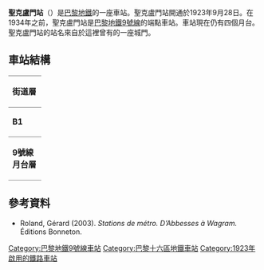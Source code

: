 {{expand|time=2016-03-09T02:48:20+00:00}}
{{no footnotes|time=2016-03-09T02:48:20+00:00}}
{{Infobox station
| name                = 聖克盧門站
| symbol_location     = paris
| symbol              = m
| symbol2             = 
| type                = [[巴黎地鐵|巴黎地鐵]]車站
| image               = [[File:Station-Porte-de-Saint-Clou.jpg|300px]]
| alt                 = 
| caption             = 
| other_name          = 
| address             = [[巴黎十六區|巴黎十六區]]
| borough             = [[法蘭西島|法蘭西島]]
| country             = 法國
| iso_region          = FR_scale:2000
| coordinates_display = title
| coordinates_format  = dms
| latd  = 48.838082| latm  = | lats  = | latNS  = 
| longd = 2.256956| longm = | longs = | longEW = 
| coordinates         = 
| owned               = [[RATP|RATP]]
| operator            = [[RATP|RATP]]
| line                = 
| disabled            = 
| zone                = 1
| opened              = {{Start-date|1923年9月29日}}
| closed              = <!-- {{End date|YYYY|MM|DD|df=y}} -->
| services            = 
| map_type            = France Paris
}}
'''聖克盧門站'''（{{lang-fr|Porte de Saint-Cloud}}）是[[巴黎地鐵|巴黎地鐵]]的一座車站。聖克盧門站開通於1923年9月28日。在1934年之前，聖克盧門站是[[巴黎地鐵9號線|巴黎地鐵9號線]]的端點車站。車站現在仍有四個月台。聖克盧門站的站名來自於這裡曾有的一座城門。
== 車站結構 ==
{| border=0 cellspacing=0 cellpadding=3
|style="border-bottom:solid 1px gray;border-top:solid 1px gray;" width=50 valign=top|'''街道層'''
|-
|style="border-bottom:solid 1px gray;border-top:solid 1px gray;" width=50 valign=top|'''B1'''
|style="border-top:solid 1px gray;border-bottom:solid 1px gray;" width=100 valign=top|夾層
|-
|style="border-bottom:solid 1px gray;" width=50 rowspan=10 valign=top|'''9號線月台層'''
|style="border-top:solid 1px gray;border-right:solid 2px black;border-left:solid 2px black;border-bottom:solid 2px black;" colspan=2|<center><small>[[側式月台|側式月台]]，右側開門</small>
|-
|style="border-bottom:solid 1px gray;" width=100|西行
|style="border-bottom:solid 1px gray;" width=390|{{arrow|L}} [[File:Metro-M.svg|16x16px]][[File:Paris_Metro_9.svg|16x16px]]往[[塞夫爾橋站|塞夫爾橋]]<small>（[[馬塞爾·松巴站|馬塞爾·松巴]]）</small>
|-
|東行
|{{arrow|R}} [[File:Metro-M.svg|16x16px]][[File:Paris_Metro_9.svg|16x16px]]往[[蒙特勒伊鎮站|蒙特勒伊鎮]]<small>（[[埃克賽蒙站|埃克賽蒙]]）</small>
|-
|style="border-top:solid 2px black;border-right:solid 2px black;border-left:solid 2px black;border-bottom:solid 2px black;" colspan=2|<center><small>[[島式月台|島式月台]]，左側開門</small>
|-
|東行
|{{arrow|R}} [[File:Metro-M.svg|16x16px]][[File:Paris_Metro_9.svg|16x16px]]往蒙特勒伊鎮<small>（埃克賽蒙）</small>
|-
|style="border-top:solid 2px black;border-right:solid 2px black;border-left:solid 2px black;border-bottom:solid 2px black;" colspan=2|<center><small>[[島式月台|島式月台]]，左/右側開門</small>
|-
|東行
|{{arrow|R}} [[File:Metro-M.svg|16x16px]][[File:Paris_Metro_9.svg|16x16px]]往蒙特勒伊鎮<small>（埃克賽蒙）</small>
|}
{{commons category|Porte de Saint-Cloud (Paris Metro)}}

==參考資料==
*Roland, Gérard (2003). ''Stations de métro. D’Abbesses à Wagram.'' Éditions Bonneton.
{{巴黎地鐵9號線}}
{{DEFAULTSORT:Porte de Saint-Cloud}}
[[Category:巴黎地鐵9號線車站|Category:巴黎地鐵9號線車站]]
[[Category:巴黎十六區地鐵車站|Category:巴黎十六區地鐵車站]]
[[Category:1923年啟用的鐵路車站|Category:1923年啟用的鐵路車站]]